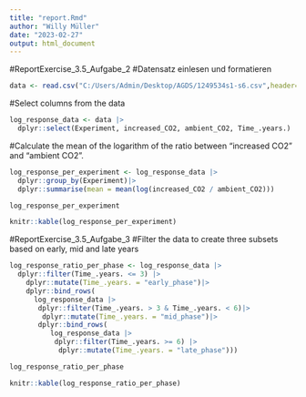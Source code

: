 ```yaml
---
title: "report.Rmd"
author: "Willy Müller"
date: "2023-02-27"
output: html_document
---
```



#ReportExercise_3.5_Aufgabe_2
#Datensatz einlesen und formatieren
```r
data <- read.csv("C:/Users/Admin/Desktop/AGDS/1249534s1-s6.csv",header=TRUE,na.strings=c(NA,'-'),sep=';')
```
#Select columns from the data
```r
log_response_data <- data |>
  dplyr::select(Experiment, increased_CO2, ambient_CO2, Time_.years.)
```
#Calculate the mean of the logarithm of the ratio between "increased CO2" and "ambient CO2". 
```r
log_response_per_experiment <- log_response_data |> 
  dplyr::group_by(Experiment)|>
  dplyr::summarise(mean = mean(log(increased_CO2 / ambient_CO2)))
```

```r
log_response_per_experiment
```

```r
knitr::kable(log_response_per_experiment)
```




#ReportExercise_3.5_Aufgabe_3
#Filter the data to create three subsets based on early, mid and late years
```r
log_response_ratio_per_phase <- log_response_data |>
  dplyr::filter(Time_.years. <= 3) |>
    dplyr::mutate(Time_.years. = "early_phase")|>
    dplyr::bind_rows(
      log_response_data |>
       dplyr::filter(Time_.years. > 3 & Time_.years. < 6)|>
        dplyr::mutate(Time_.years. = "mid_phase")|>
       dplyr::bind_rows(
          log_response_data |>
           dplyr::filter(Time_.years. >= 6) |>
            dplyr::mutate(Time_.years. = "late_phase")))
```

```r
log_response_ratio_per_phase
```

```r
knitr::kable(log_response_ratio_per_phase)
```






